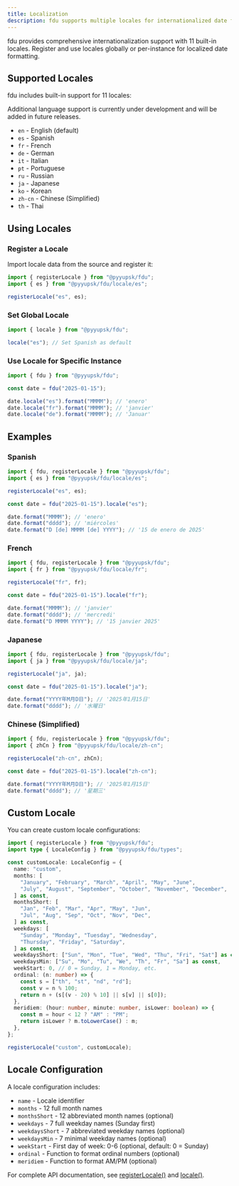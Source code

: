 ```yaml
---
title: Localization
description: fdu supports multiple locales for internationalized date formatting
---
```


fdu provides comprehensive internationalization support with 11 built-in locales. Register and use locales globally or per-instance for localized date formatting.

## Supported Locales

fdu includes built-in support for 11 locales:

<Callout type="info" title="Under Development">
  Additional language support is currently under development and will be added in future releases.
</Callout>

- `en` - English (default)
- `es` - Spanish
- `fr` - French
- `de` - German
- `it` - Italian
- `pt` - Portuguese
- `ru` - Russian
- `ja` - Japanese
- `ko` - Korean
- `zh-cn` - Chinese (Simplified)
- `th` - Thai

## Using Locales

### Register a Locale

Import locale data from the source and register it:

```typescript
import { registerLocale } from "@pyyupsk/fdu";
import { es } from "@pyyupsk/fdu/locale/es";

registerLocale("es", es);
```

### Set Global Locale

```typescript
import { locale } from "@pyyupsk/fdu";

locale("es"); // Set Spanish as default
```

### Use Locale for Specific Instance

```typescript
import { fdu } from "@pyyupsk/fdu";

const date = fdu("2025-01-15");

date.locale("es").format("MMMM"); // 'enero'
date.locale("fr").format("MMMM"); // 'janvier'
date.locale("de").format("MMMM"); // 'Januar'
```

## Examples

### Spanish

```typescript
import { fdu, registerLocale } from "@pyyupsk/fdu";
import { es } from "@pyyupsk/fdu/locale/es";

registerLocale("es", es);

const date = fdu("2025-01-15").locale("es");

date.format("MMMM"); // 'enero'
date.format("dddd"); // 'miércoles'
date.format("D [de] MMMM [de] YYYY"); // '15 de enero de 2025'
```

### French

```typescript
import { fdu, registerLocale } from "@pyyupsk/fdu";
import { fr } from "@pyyupsk/fdu/locale/fr";

registerLocale("fr", fr);

const date = fdu("2025-01-15").locale("fr");

date.format("MMMM"); // 'janvier'
date.format("dddd"); // 'mercredi'
date.format("D MMMM YYYY"); // '15 janvier 2025'
```

### Japanese

```typescript
import { fdu, registerLocale } from "@pyyupsk/fdu";
import { ja } from "@pyyupsk/fdu/locale/ja";

registerLocale("ja", ja);

const date = fdu("2025-01-15").locale("ja");

date.format("YYYY年M月D日"); // '2025年1月15日'
date.format("dddd"); // '水曜日'
```

### Chinese (Simplified)

```typescript
import { fdu, registerLocale } from "@pyyupsk/fdu";
import { zhCn } from "@pyyupsk/fdu/locale/zh-cn";

registerLocale("zh-cn", zhCn);

const date = fdu("2025-01-15").locale("zh-cn");

date.format("YYYY年M月D日"); // '2025年1月15日'
date.format("dddd"); // '星期三'
```

## Custom Locale

You can create custom locale configurations:

```typescript
import { registerLocale } from "@pyyupsk/fdu";
import type { LocaleConfig } from "@pyyupsk/fdu/types";

const customLocale: LocaleConfig = {
  name: "custom",
  months: [
    "January", "February", "March", "April", "May", "June",
    "July", "August", "September", "October", "November", "December",
  ] as const,
  monthsShort: [
    "Jan", "Feb", "Mar", "Apr", "May", "Jun",
    "Jul", "Aug", "Sep", "Oct", "Nov", "Dec",
  ] as const,
  weekdays: [
    "Sunday", "Monday", "Tuesday", "Wednesday",
    "Thursday", "Friday", "Saturday",
  ] as const,
  weekdaysShort: ["Sun", "Mon", "Tue", "Wed", "Thu", "Fri", "Sat"] as const,
  weekdaysMin: ["Su", "Mo", "Tu", "We", "Th", "Fr", "Sa"] as const,
  weekStart: 0, // 0 = Sunday, 1 = Monday, etc.
  ordinal: (n: number) => {
    const s = ["th", "st", "nd", "rd"];
    const v = n % 100;
    return n + (s[(v - 20) % 10] || s[v] || s[0]);
  },
  meridiem: (hour: number, minute: number, isLower: boolean) => {
    const m = hour < 12 ? "AM" : "PM";
    return isLower ? m.toLowerCase() : m;
  },
};

registerLocale("custom", customLocale);
```

## Locale Configuration

A locale configuration includes:

- `name` - Locale identifier
- `months` - 12 full month names
- `monthsShort` - 12 abbreviated month names (optional)
- `weekdays` - 7 full weekday names (Sunday first)
- `weekdaysShort` - 7 abbreviated weekday names (optional)
- `weekdaysMin` - 7 minimal weekday names (optional)
- `weekStart` - First day of week: 0-6 (optional, default: 0 = Sunday)
- `ordinal` - Function to format ordinal numbers (optional)
- `meridiem` - Function to format AM/PM (optional)

For complete API documentation, see [registerLocale()](/docs/api-locale/register-locale) and [locale()](/docs/api-locale/locale).
